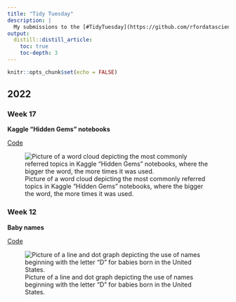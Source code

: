 ```yaml
---
title: "Tidy Tuesday"
description: |
  My submissions to the [#TidyTuesday](https://github.com/rfordatascience/tidytuesday) data visualization weekly challenge.
output: 
  distill::distill_article:
    toc: true
    toc-depth: 3
---
```


```r
knitr::opts_chunk$set(echo = FALSE)
```

## 2022

### Week 17

**Kaggle "Hidden Gems" notebooks**

[Code](https://github.com/SimiDavid95/Tidy-Tuesdays/blob/main/2022/Week-17/Tidy%20Tuesday%20April%2026%202022.R)

![Picture of a word cloud depicting the most commonly referred topics in Kaggle "Hidden Gems" notebooks, where the bigger the word, the more times it was used.](https://raw.githubusercontent.com/SimiDavid95/Tidy-Tuesdays/main/2022/Week-17/tidy_tuesday_april_26_2022.jpeg)

### Week 12

**Baby names**

[Code](https://github.com/SimiDavid95/Tidy-Tuesdays/blob/main/2022/Week%2012/Tidy%20Tuesday%20March%2022%202022.R)

![Picture of a line and dot graph depicting the use of names beginning with the letter "D" for babies born in the United States.](https://raw.githubusercontent.com/SimiDavid95/Tidy-Tuesdays/main/2022/Week%2012/tidy_tuesday_march_22_2022.jpeg)
